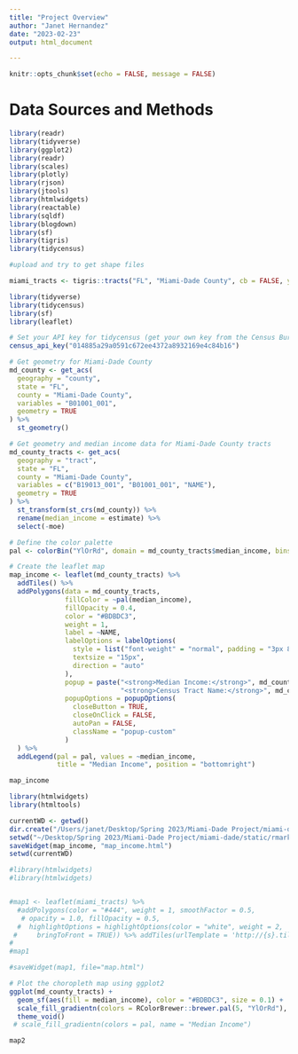 ```yaml
---
title: "Project Overview"
author: "Janet Hernandez"
date: "2023-02-23"
output: html_document

---
```


```r
knitr::opts_chunk$set(echo = FALSE, message = FALSE)
```

# Data Sources and Methods

```r
library(readr)
library(tidyverse)
library(ggplot2)
library(readr)
library(scales)
library(plotly)
library(rjson)
library(jtools)
library(htmlwidgets)
library(reactable)
library(sqldf)
library(blogdown)
library(sf)
library(tigris)
library(tidycensus)

#upload and try to get shape files

miami_tracts <- tigris::tracts("FL", "Miami-Dade County", cb = FALSE, year = 2010)


```

```r

library(tidyverse)
library(tidycensus)
library(sf)
library(leaflet)

# Set your API key for tidycensus (get your own key from the Census Bureau):
census_api_key("014885a29a0591c672ee4372a8932169e4c84b16")

# Get geometry for Miami-Dade County
md_county <- get_acs(
  geography = "county", 
  state = "FL", 
  county = "Miami-Dade County", 
  variables = "B01001_001",
  geometry = TRUE
) %>% 
  st_geometry()

# Get geometry and median income data for Miami-Dade County tracts
md_county_tracts <- get_acs(
  geography = "tract",
  state = "FL",
  county = "Miami-Dade County",
  variables = c("B19013_001", "B01001_001", "NAME"),
  geometry = TRUE
) %>%
  st_transform(st_crs(md_county)) %>%
  rename(median_income = estimate) %>%
  select(-moe)

# Define the color palette
pal <- colorBin("YlOrRd", domain = md_county_tracts$median_income, bins = 15)

# Create the leaflet map
map_income <- leaflet(md_county_tracts) %>%
  addTiles() %>%
  addPolygons(data = md_county_tracts, 
              fillColor = ~pal(median_income),
              fillOpacity = 0.4,
              color = "#BDBDC3",
              weight = 1,
              label = ~NAME,
              labelOptions = labelOptions(
                style = list("font-weight" = "normal", padding = "3px 8px"),
                textsize = "15px",
                direction = "auto"
              ),
              popup = paste("<strong>Median Income:</strong>", md_county_tracts$median_income, "<br>",
                            "<strong>Census Tract Name:</strong>", md_county_tracts$NAME),
              popupOptions = popupOptions(
                closeButton = TRUE,
                closeOnClick = FALSE,
                autoPan = FALSE,
                className = "popup-custom"
              )
  ) %>%
  addLegend(pal = pal, values = ~median_income, 
            title = "Median Income", position = "bottomright")

map_income

library(htmlwidgets)
library(htmltools)

currentWD <- getwd()
dir.create("/Users/janet/Desktop/Spring 2023/Miami-Dade Project/miami-dade/content/en/post/static/leaflet", showWarnings = FALSE)
setwd("~/Desktop/Spring 2023/Miami-Dade Project/miami-dade/static/rmarkdown-libs/leaflet")
saveWidget(map_income, "map_income.html")
setwd(currentWD)

```



```r
#library(htmlwidgets)
#library(htmlwidgets)


#map1 <- leaflet(miami_tracts) %>%
  #addPolygons(color = "#444", weight = 1, smoothFactor = 0.5,
   # opacity = 1.0, fillOpacity = 0.5,
  #  highlightOptions = highlightOptions(color = "white", weight = 2,
 #     bringToFront = TRUE)) %>% addTiles(urlTemplate = 'http://{s}.tile.openstreetmap.org/{z}/{x}/{y}.png')
#
#map1

#saveWidget(map1, file="map.html")
```

```r

# Plot the choropleth map using ggplot2
ggplot(md_county_tracts) +
  geom_sf(aes(fill = median_income), color = "#BDBDC3", size = 0.1) +
  scale_fill_gradientn(colors = RColorBrewer::brewer.pal(5, "YlOrRd"), name = "Median Income") +
  theme_void()
 # scale_fill_gradientn(colors = pal, name = "Median Income") 

map2

```


